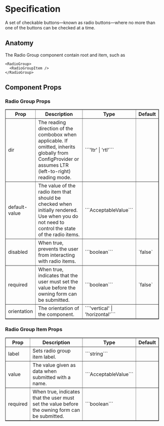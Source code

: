 

<Meta title="Components/RadioGroup/Specification" />

# Specification

A set of checkable buttons—known as radio buttons—where no more than one of the buttons can be checked at a time.

## Anatomy

The Radio Group component contain root and item, such as

```
<RadioGroup>
  <RadioGroupItem />
</RadioGroup>
```

## Component Props

### Radio Group Props

<table
  border="1"
  style={{
    borderCollapse: 'collapse',
    border: '1px solid gray',
    width: '100%',
    padding: '8px',
  }}
>
  <thead>
    <tr>
      <th style={{ padding: '8px' }}>Prop</th>
      <th style={{ padding: '8px' }}>Description</th>
      <th style={{ padding: '8px' }}>Type</th>
      <th style={{ padding: '8px' }}>Default</th>
    </tr>
  </thead>
  <tbody>
    <tr>
      <td style={{ padding: '8px' }}>dir</td>
      <td style={{ padding: '8px' }}>
        The reading direction of the combobox when applicable. If omitted,
        inherits globally from ConfigProvider or assumes LTR (left-to-right)
        reading mode.
      </td>
      <td style={{ padding: '8px' }}>```'ltr' | 'rtl'```</td>
      <td style={{ padding: '8px' }}></td>
    </tr>
    <tr>
      <td style={{ padding: '8px' }}>default-value</td>
      <td style={{ padding: '8px' }}>
        The value of the radio item that should be checked when initially
        rendered. Use when you do not need to control the state of the radio
        items.
      </td>
      <td style={{ padding: '8px' }}>```AcceptableValue```</td>
      <td style={{ padding: '8px' }}></td>
    </tr>
    <tr>
      <td style={{ padding: '8px' }}>disabled</td>
      <td style={{ padding: '8px' }}>
        When true, prevents the user from interacting with radio items.
      </td>
      <td style={{ padding: '8px' }}>```boolean```</td>
      <td style={{ padding: '8px' }}>`false`</td>
    </tr>
    <tr>
      <td style={{ padding: '8px' }}>required</td>
      <td style={{ padding: '8px' }}>
        When true, indicates that the user must set the value before the owning
        form can be submitted.
      </td>
      <td style={{ padding: '8px' }}>```boolean```</td>
      <td style={{ padding: '8px' }}>`false`</td>
    </tr>
    <tr>
      <td style={{ padding: '8px' }}>orientation</td>
      <td style={{ padding: '8px' }}>The orientation of the component.</td>
      <td style={{ padding: '8px' }}>```'vertical' | 'horizontal'```</td>
      <td style={{ padding: '8px' }}></td>
    </tr>
  </tbody>
</table>

### Radio Group Item Props

<table
  border="1"
  style={{
    borderCollapse: 'collapse',
    border: '1px solid gray',
    width: '100%',
    padding: '8px',
  }}
>
  <thead>
    <tr>
      <th style={{ padding: '8px' }}>Prop</th>
      <th style={{ padding: '8px' }}>Description</th>
      <th style={{ padding: '8px' }}>Type</th>
      <th style={{ padding: '8px' }}>Default</th>
    </tr>
  </thead>
  <tbody>
    <tr>
      <td style={{ padding: '8px' }}>label</td>
      <td style={{ padding: '8px' }}>Sets radio group item label.</td>
      <td style={{ padding: '8px' }}>```string```</td>
      <td style={{ padding: '8px' }}></td>
    </tr>
    <tr>
      <td style={{ padding: '8px' }}>value</td>
      <td style={{ padding: '8px' }}>
        The value given as data when submitted with a name.
      </td>
      <td style={{ padding: '8px' }}>```AcceptableValue```</td>
      <td style={{ padding: '8px' }}></td>
    </tr>
    <tr>
      <td style={{ padding: '8px' }}>required</td>
      <td style={{ padding: '8px' }}>
        When true, indicates that the user must set the value before the owning
        form can be submitted.
      </td>
      <td style={{ padding: '8px' }}>```boolean```</td>
      <td style={{ padding: '8px' }}></td>
    </tr>
  </tbody>
</table>
